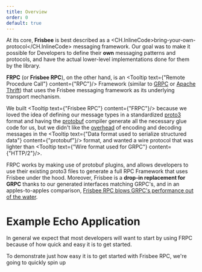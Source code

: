 ```yaml
---
title: Overview
order: 0
default: true
---
```


At its core, **Frisbee** is best described as a <CH.InlineCode>bring-your-own-protocol</CH.InlineCode> messaging framework. Our goal was
to make it possible for Developers to define their **own** messaging patterns and protocols, and have the actual
lower-level implementations done for them by the library.

**FRPC** (or **Frisbee RPC**), on the other hand, is an <Tooltip text={"Remote Procedure Call"} content={"RPC"}/> Framework (similar to [GRPC](https://grpc.io) or
[Apache Thrift](https://thrift.apache.org/)) that uses the Frisbee messaging framework as its underlying transport mechanism.

We built <Tooltip text={"Frisbee RPC"} content={"FRPC"}/> because we loved the idea of defining our message types in a standardized
[proto3](https://developers.google.com/protocol-buffers/docs/proto3) format and having the [protobuf](https://github.com/protocolbuffers/protobuf) compiler generate all the necessary
glue code for us, but we didn't like the [overhead](https://github.com/boguslaw-wojcik/encoding-benchmarks) of encoding and decoding
messages in the <Tooltip text={"Data format used to serialize structured data"} content={"protobuf"}/> format, and wanted a wire protocol that was lighter than <Tooltip text={"Wire format used for GRPC"} content={"HTTP\/2"}/>.

FRPC works by making use of protobuf plugins, and allows developers to use their existing proto3 files to generate a
full RPC Framework that uses Frisbee under the hood. Moreover, Frisbee is a **drop-in replacement for GRPC** thanks to
our generated interfaces matching GRPC's, and in an apples-to-apples comparison,
[Frisbee RPC blows GRPC's performance out of the water]().

# Example Echo Application

In general we expect that most developers will want to start by using FRPC because of how quick and easy it is to
get started.

To demonstrate just how easy it is to get started with Frisbee RPC, we're going to quickly spin up
